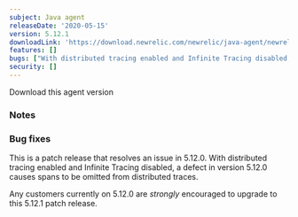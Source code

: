 ```yaml
---
subject: Java agent
releaseDate: '2020-05-15'
version: 5.12.1
downloadLink: 'https://download.newrelic.com/newrelic/java-agent/newrelic-agent/5.12.1/'
features: []
bugs: ["With distributed tracing enabled and Infinite Tracing disabled, a bug could cause spans to be omitted from distributed traces"]
security: []
---
```


<ButtonGroup>
  <ButtonLink
    role="button"
    to="https://download.newrelic.com/newrelic/java-agent/newrelic-agent/5.12.1/"
    variant="primary"
  >
    Download this agent version
  </ButtonLink>
</ButtonGroup>

### Notes

### Bug fixes

This is a patch release that resolves an issue in 5.12.0. With distributed tracing enabled and Infinite Tracing disabled, a defect in version 5.12.0 causes spans to be omitted from distributed traces.

Any customers currently on 5.12.0 are _strongly_ encouraged to upgrade to this 5.12.1 patch release.
